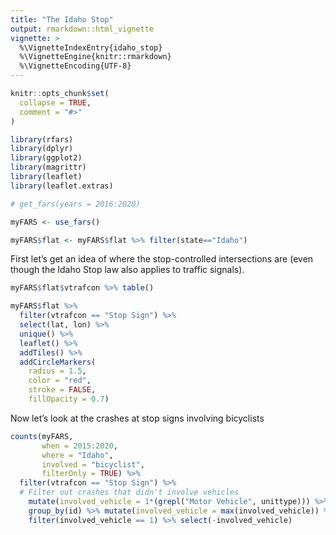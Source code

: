 ```yaml
---
title: "The Idaho Stop"
output: rmarkdown::html_vignette
vignette: >
  %\VignetteIndexEntry{idaho_stop}
  %\VignetteEngine{knitr::rmarkdown}
  %\VignetteEncoding{UTF-8}
---
```


```r
knitr::opts_chunk$set(
  collapse = TRUE,
  comment = "#>"
)
```

```r
library(rfars)
library(dplyr)
library(ggplot2)
library(magrittr)
library(leaflet)
library(leaflet.extras)
```

```r
# get_fars(years = 2016:2020)

myFARS <- use_fars()

myFARS$flat <- myFARS$flat %>% filter(state=="Idaho")
```

First let's get an idea of where the stop-controlled intersections are (even
though the Idaho Stop law also applies to traffic signals).

```r
myFARS$flat$vtrafcon %>% table()

myFARS$flat %>%
  filter(vtrafcon == "Stop Sign") %>%
  select(lat, lon) %>% 
  unique() %>%
  leaflet() %>%
  addTiles() %>%
  addCircleMarkers(
    radius = 1.5,
    color = "red",
    stroke = FALSE,
    fillOpacity = 0.7) 
```


Now let's look at the crashes at stop signs involving bicyclists

```r
counts(myFARS,
       when = 2015:2020,
       where = "Idaho",
       involved = "bicyclist",
       filterOnly = TRUE) %>%
  filter(vtrafcon == "Stop Sign") %>%
  # Filter out crashes that didn't involve vehicles
    mutate(involved_vehicle = 1*(grepl("Motor Vehicle", unittype))) %>%
    group_by(id) %>% mutate(involved_vehicle = max(involved_vehicle)) %>%
    filter(involved_vehicle == 1) %>% select(-involved_vehicle)
```

